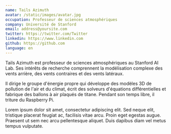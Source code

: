 ```yaml
---
name: Tails Azimuth
avatar: /static/images/avatar.jpg
occupation: Professeur de sciences atmosphériques 
company: Université de Stanford
email: address@yoursite.com
twitter: https://twitter.com/Twitter
linkedin: https://www.linkedin.com
github: https://github.com
language: en
---
```


Tails Azimuth est professeur de sciences atmosphériques au Stanford AI Lab. Ses intérêts de recherche comprennent la modélisation complexe des vents arrière, des vents contraires et des vents latéraux.

Il dirige le groupe d'énergie propre qui développe des modèles 3D de pollution de l'air et du climat, écrit des solveurs d'équations différentielles et fabrique des ballons à air plaqués de titane. Pendant son temps libre, il triture du Raspberry Pi.

Lorem ipsum dolor sit amet, consectetur adipiscing elit. Sed neque elit, tristique placerat feugiat ac, facilisis vitae arcu. Proin eget egestas augue. Praesent ut sem nec arcu pellentesque aliquet. Duis dapibus diam vel metus tempus vulputate.